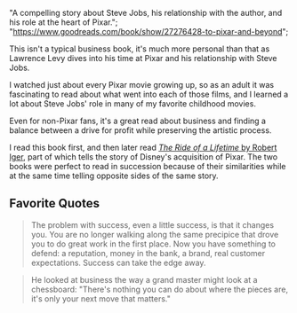   "A compelling story about Steve Jobs, his relationship with the author, and his role at the heart of Pixar.";
  "https://www.goodreads.com/book/show/27276428-to-pixar-and-beyond";

This isn't a typical business book, it's much more personal than that as Lawrence Levy dives into his time at Pixar and his relationship with Steve Jobs.

I watched just about every Pixar movie growing up, so as an adult it was fascinating to read about what went into each of those films, and I learned a lot about Steve Jobs' role in many of my favorite childhood movies.

Even for non-Pixar fans, it's a great read about business and finding a balance between a drive for profit while preserving the artistic process.

I read this book first, and then later read [_The Ride of a Lifetime_ by Robert Iger](https://keegandonley.com/library/the-ride-of-a-lifetime "The Ride of a Lifetime"), part of which tells the story of Disney's acquisition of Pixar. The two books were perfect to read in succession because of their similarities while at the same time telling opposite sides of the same story.

## Favorite Quotes

> The problem with success, even a little success, is that it changes you. You are no longer walking along the same precipice that drove you to do great work in the first place. Now you have something to defend: a reputation, money in the bank, a brand, real customer expectations. Success can take the edge away.

> He looked at business the way a grand master might look at a chessboard: "There's nothing you can do about where the pieces are, it's only your next move that matters."
